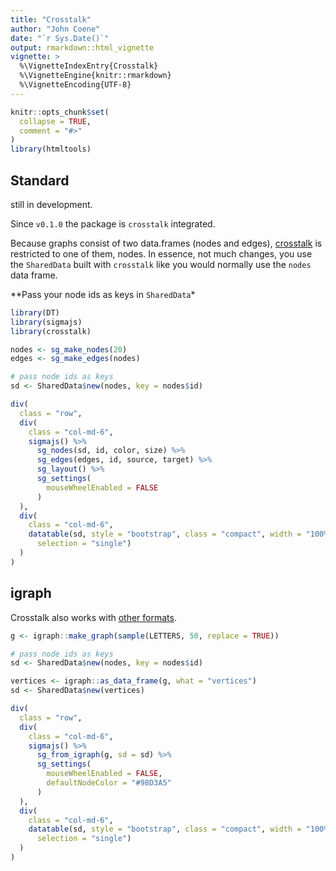 ```yaml
---
title: "Crosstalk"
author: "John Coene"
date: "`r Sys.Date()`"
output: rmarkdown::html_vignette
vignette: >
  %\VignetteIndexEntry{Crosstalk}
  %\VignetteEngine{knitr::rmarkdown}
  %\VignetteEncoding{UTF-8}
---
```


```r
knitr::opts_chunk$set(
  collapse = TRUE,
  comment = "#>"
)
library(htmltools)
```

## Standard

<span class="text-warning"><i class="fa fa-warning"></i> still in development.</span>

Since `v0.1.0` the package is `crosstalk` integrated.

Because graphs consist of two data.frames (nodes and edges), [crosstalk](https://rstudio.github.io/crosstalk/) is restricted to one of them, nodes. In essence, not much changes, you use the `SharedData` built with `crosstalk` like you would normally use the `nodes` data frame. 

**Pass your node ids as keys in `SharedData`*

```r
library(DT)
library(sigmajs)
library(crosstalk)

nodes <- sg_make_nodes(20)
edges <- sg_make_edges(nodes)

# pass node ids as keys
sd <- SharedData$new(nodes, key = nodes$id)

div(
  class = "row",
  div(
    class = "col-md-6",
    sigmajs() %>% 
      sg_nodes(sd, id, color, size) %>% 
      sg_edges(edges, id, source, target) %>% 
      sg_layout() %>% 
      sg_settings(
        mouseWheelEnabled = FALSE
      )
  ),
  div(
    class = "col-md-6",
    datatable(sd, style = "bootstrap", class = "compact", width = "100%",
      selection = "single")
  )
)
```

## igraph

Crosstalk also works with  [other formats](articles/formats.html).

```r
g <- igraph::make_graph(sample(LETTERS, 50, replace = TRUE))

# pass node ids as keys
sd <- SharedData$new(nodes, key = nodes$id)

vertices <- igraph::as_data_frame(g, what = "vertices")
sd <- SharedData$new(vertices)

div(
  class = "row",
  div(
    class = "col-md-6",
    sigmajs() %>% 
      sg_from_igraph(g, sd = sd) %>% 
      sg_settings(
        mouseWheelEnabled = FALSE,
        defaultNodeColor = "#98D3A5"
      )
  ),
  div(
    class = "col-md-6",
    datatable(sd, style = "bootstrap", class = "compact", width = "100%",
      selection = "single")
  )
)
```
